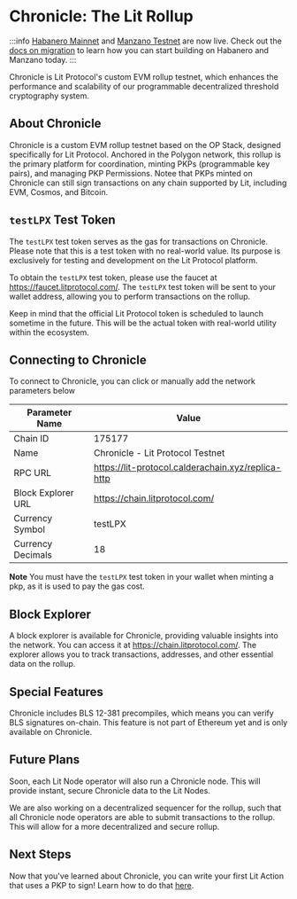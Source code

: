 

# Chronicle: The Lit Rollup

:::info
[Habanero Mainnet](../network/networks/mainnet) and [Manzano Testnet](../network/networks/testnet) are now live. Check out the [docs on migration](../network/migration-guide) to learn how you can start building on Habanero and Manzano today. 
:::

Chronicle is Lit Protocol's custom EVM rollup testnet, which enhances the performance and scalability of our programmable decentralized threshold cryptography system.

<AddRollupButton />

## About Chronicle

Chronicle is a custom EVM rollup testnet based on the OP Stack, designed specifically for Lit Protocol. Anchored in the Polygon network, this rollup is the primary platform for coordination, minting PKPs (programmable key pairs), and managing PKP Permissions. Notee that PKPs minted on Chronicle can still sign transactions on any chain supported by Lit, including EVM, Cosmos, and Bitcoin.

## `testLPX` Test Token

The `testLPX` test token serves as the gas for transactions on Chronicle. Please note that this is a test token with no real-world value. Its purpose is exclusively for testing and development on the Lit Protocol platform.

To obtain the `testLPX` test token, please use the faucet at https://faucet.litprotocol.com/. The `testLPX` test token will be sent to your wallet address, allowing you to perform transactions on the rollup.

Keep in mind that the official Lit Protocol token is scheduled to launch sometime in the future. This will be the actual token with real-world utility within the ecosystem.

## Connecting to Chronicle

To connect to Chronicle, you can click <AddRollupButton /> or manually add the network parameters below

| Parameter Name     | Value                                              |
| ------------------ | -------------------------------------------------- |
| Chain ID           | 175177                                             |
| Name               | Chronicle - Lit Protocol Testnet                   |
| RPC URL            | https://lit-protocol.calderachain.xyz/replica-http |
| Block Explorer URL | https://chain.litprotocol.com/                     |
| Currency Symbol    | testLPX                                            |
| Currency Decimals  | 18                                                 |

**Note** You must have the `testLPX` test token in your wallet when minting a pkp, as it is used to pay the gas cost.

## Block Explorer

A block explorer is available for Chronicle, providing valuable insights into the network. You can access it at https://chain.litprotocol.com/. The explorer allows you to track transactions, addresses, and other essential data on the rollup.

## Special Features

Chronicle includes BLS 12-381 precompiles, which means you can verify BLS signatures on-chain. This feature is not part of Ethereum yet and is only available on Chronicle.

## Future Plans

Soon, each Lit Node operator will also run a Chronicle node. This will provide instant, secure Chronicle data to the Lit Nodes.

We are also working on a decentralized sequencer for the rollup, such that all Chronicle node operators are able to submit transactions to the rollup. This will allow for a more decentralized and secure rollup.

## Next Steps

Now that you've learned about Chronicle, you can write your first Lit Action that uses a PKP to sign! Learn how to do that [here](../sdk/serverless-signing/conditional-signing).

<FeedbackComponent/>
